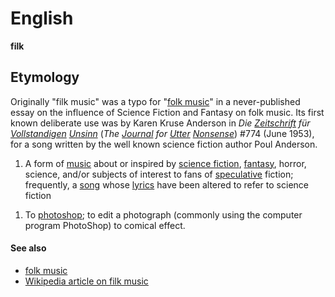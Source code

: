 =English=
'''filk'''

==Etymology==
Originally "filk music" was a typo for "[[folk music]]" in a never-published essay on the influence of Science Fiction and Fantasy on folk music. Its first known deliberate use was by Karen Kruse Anderson in ''Die [[Zeitschrift]] für [[Vollstandig]]en [[Unsinn]]'' (''The [[Journal]] for [[Utter]] [[Nonsense]]'') #774 (June 1953), for a song written by the well known science fiction author Poul Anderson.

# A form of [[music]] about or inspired by [[science fiction]], [[fantasy]], horror, science, and/or subjects of interest to fans of [[speculative]] fiction; frequently, a [[song]] whose [[lyric]]s have been altered to refer to science fiction

# To [[photoshop]]; to edit a photograph (commonly using the computer program PhotoShop) to comical effect.

====See also====

* [[folk music]]
* [[w:filk music|Wikipedia article on filk music]]